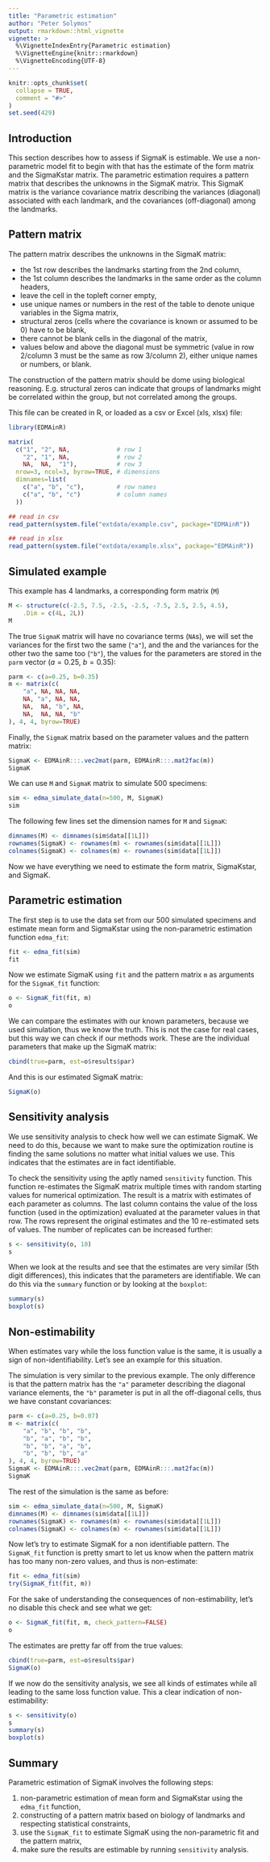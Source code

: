 ```yaml
---
title: "Parametric estimation"
author: "Peter Solymos"
output: rmarkdown::html_vignette
vignette: >
  %\VignetteIndexEntry{Parametric estimation}
  %\VignetteEngine{knitr::rmarkdown}
  %\VignetteEncoding{UTF-8}
---
```


```r
knitr::opts_chunk$set(
  collapse = TRUE,
  comment = "#>"
)
set.seed(429)
```

## Introduction

This section describes how to assess if SigmaK is estimable.
We use a non-parametric model fit to begin with
that has the estimate of the form matrix and the SigmaKstar matrix.
The parametric estimation requires a pattern matrix
that describes the unknowns in the SigmaK matrix.
This SigmaK matrix is the variance covariance matrix
describing the variances (diagonal) associated with each landmark,
and the covariances (off-diagonal) among the landmarks.

## Pattern matrix

The pattern matrix describes the unknowns in the SigmaK matrix:

- the 1st row describes the landmarks starting from the 2nd column,
- the 1st column describes the landmarks in the same order as the column headers,
- leave the cell in the topleft corner empty,
- use unique names or numbers in the rest of the table to denote unique variables in the Sigma matrix,
- structural zeros (cells where the covariance is known or assumed to be 0) have to be blank,
- there cannot be blank cells in the diagonal of the matrix,
- values below and above the diagonal must be symmetric (value in row 2/column 3 must be the same as row 3/column 2), either unique names or numbers, or blank.

The construction of the pattern matrix should be dome using biological
reasoning. E.g. structural zeros can indicate that groups of landmarks
might be correlated within the group, but not correlated among the groups.

This file can be created in R,
or loaded as a csv or Excel (xls, xlsx) file:

```r
library(EDMAinR)

matrix(
  c("1", "2", NA,             # row 1
    "2", "1", NA,             # row 2
    NA,  NA,  "1"),           # row 3
  nrow=3, ncol=3, byrow=TRUE, # dimensions
  dimnames=list(
    c("a", "b", "c"),         # row names
    c("a", "b", "c")          # column names
  ))

## read in csv
read_pattern(system.file("extdata/example.csv", package="EDMAinR"))

## read in xlsx
read_pattern(system.file("extdata/example.xlsx", package="EDMAinR"))
```

## Simulated example

This example has 4 landmarks, a corresponding form matrix (`M`)

```r
M <- structure(c(-2.5, 7.5, -2.5, -2.5, -7.5, 2.5, 2.5, 4.5),
    .Dim = c(4L, 2L))
M
```

The true `SigmaK` matrix will have no covariance terms (`NA`s),
we will set the variances for the first two the same (`"a"`),
and the and the variances for the other two the same too (`"b"`),
the values for the parameters are stored in the `parm` vector
($a = 0.25$, $b = 0.35$):

```r
parm <- c(a=0.25, b=0.35)
m <- matrix(c(
    "a", NA, NA, NA,
    NA, "a", NA, NA,
    NA,  NA, "b", NA,
    NA,  NA, NA, "b"
), 4, 4, byrow=TRUE)
```

Finally, the `SigmaK` matrix based on the parameter values and the pattern matrix:

```r
SigmaK <- EDMAinR:::.vec2mat(parm, EDMAinR:::.mat2fac(m))
SigmaK
```

We can use `M` and `SigmaK` matrix to simulate 500 specimens:

```r
sim <- edma_simulate_data(n=500, M, SigmaK)
sim
```

The following few lines set the dimension names for `M` and `SigmaK`:

```r
dimnames(M) <- dimnames(sim$data[[1L]])
rownames(SigmaK) <- rownames(m) <- rownames(sim$data[[1L]])
colnames(SigmaK) <- colnames(m) <- rownames(sim$data[[1L]])
```

Now we have everything we need to estimate
the form matrix, SigmaKstar, and SigmaK.

## Parametric estimation

The first step is to use the data set from our 500 simulated specimens
and estimate mean form and SigmaKstar using the non-parametric
estimation function `edma_fit`:

```r
fit <- edma_fit(sim)
fit
```

Now we estimate SigmaK using `fit` and the pattern matrix `m`
as arguments for the `SigmaK_fit` function:

```r
o <- SigmaK_fit(fit, m)
o
```

We can compare the estimates with our known parameters, because
we used simulation, thus we know the truth. This is not the case
for real cases, but this way we can check if our methods work.
These are the individual parameters that make up the SigmaK matrix:

```r
cbind(true=parm, est=o$results$par)
```

And this is our estimated SigmaK matrix:

```r
SigmaK(o)
```

## Sensitivity analysis

We use sensitivity analysis to check how well we can estimate SigmaK.
We need to do this, because we want to make sure the optimization
routine is finding the same solutions no matter what initial
values we use. This indicates that the estimates are in fact
identifiable.

To check the sensitivity using the aptly named `sensitivity` function. 
This function re-estimates the SigmaK matrix
multiple times with random starting values for numerical
optimization. The result is a matrix with estimates of each
parameter as columns. The last column contains the value of the
loss function (used in the optimization) evaluated at the parameter values
in that row. The rows represent the original estimates and the
10 re-estimated sets of values. The number of replicates can be increased
further:

```r
s <- sensitivity(o, 10)
s
```

When we look at the results and see that the estimates are very similar
(5th digit differences), this indicates that the parameters are identifiable.
We can do this via the `summary` function or by looking at the `boxplot`:

```r
summary(s)
boxplot(s)
```

## Non-estimability

When estimates vary while the loss function
value is the same, it is usually a sign of non-identifiability.
Let's see an example for this situation.

The simulation is very similar to the previous example.
The only difference is that the pattern matrix has
the `"a"` parameter describing the diagonal variance elements,
the `"b"` parameter is put in all the off-diagonal cells,
thus we have constant covariances:

```r
parm <- c(a=0.25, b=0.07)
m <- matrix(c(
    "a", "b", "b", "b",
    "b", "a", "b", "b",
    "b", "b", "a", "b",
    "b", "b", "b", "a"
), 4, 4, byrow=TRUE)
SigmaK <- EDMAinR:::.vec2mat(parm, EDMAinR:::.mat2fac(m))
SigmaK
```

The rest of the simulation is the same as before:

```r
sim <- edma_simulate_data(n=500, M, SigmaK)
dimnames(M) <- dimnames(sim$data[[1L]])
rownames(SigmaK) <- rownames(m) <- rownames(sim$data[[1L]])
colnames(SigmaK) <- colnames(m) <- rownames(sim$data[[1L]])
```

Now let's try to estimate SigmaK for a non identifiable pattern.
The `SigmaK_fit` function is pretty smart to let us know when
the pattern matrix has too many non-zero values, and thus
is non-estimate:

```r
fit <- edma_fit(sim)
try(SigmaK_fit(fit, m))
```

For the sake of understanding the consequences of non-estimability,
let's no disable this check and see what we get:

```r
o <- SigmaK_fit(fit, m, check_pattern=FALSE)
o
```

The estimates are pretty far off from the true values:

```r
cbind(true=parm, est=o$results$par)
SigmaK(o)
```

If we now do the sensitivity analysis,
we see all kinds of estimates while all leading to the same
loss function value. This a clear indication of non-estimability:

```r
s <- sensitivity(o)
s
summary(s)
boxplot(s)
```

## Summary

Parametric estimation of SigmaK involves the following steps:

1. non-parametric estimation of mean form and SigmaKstar using the `edma_fit` function,
2. constructing of a pattern matrix based on biology of landmarks and respecting statistical constraints,
3. use the `SigmaK_fit` to estimate SigmaK using the non-parametric fit and the pattern matrix,
4. make sure the results are estimable by running `sensitivity` analysis.
